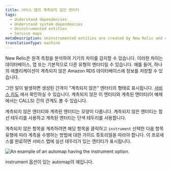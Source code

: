 ```yaml
---
title: 서비스 맵의 계측되지 않은 엔터티
tags:
  - Understand dependencies
  - Understand system dependencies
  - Uninstrumented entities
  - Service maps
metaDescription: Uninstrumented entities are created by New Relic and can be easily instrumented by the customer
translationType: machine
---
```



New Relic은 원격 측정을 분석하여 기기의 차이를 감지할 수 있습니다. 이러한 차이는 데이터베이스, 앱 또는 기본적으로 다른 유형의 엔터티일 수 있습니다. 예를 들어, 하나의 애플리케이션이 계측되지 않은 Amazon RDS 데이터베이스에 정보를 저장할 수 있습니다.

그런 일이 발생하면 생성된 간격이 "계측되지 않은" 엔터티의 형태로 표시됩니다. [서비스 지도](/docs/new-relic-solutions/new-relic-one/ui-data/service-maps/introduction-service-maps) 에서 확인하실 수 있습니다. 계측되지 않은 이 엔터티와 계측된 엔터티(이 예제에서는 CALLS) 간의 관계도 볼 수 있습니다.

<Callout variant="tip">
  계측되지 않은 엔터티와 계측된 엔터티는 모양이 다릅니다. 계측되지 않은 엔터티는 점선 테두리를 사용하고 계측된 엔터티는 단색 테두리를 사용합니다.
</Callout>

계측되지 않은 항목을 계측하려면 해당 항목을 클릭하고 `instrument` 선택한 다음 항목 유형에 따라 계측을 수행하는 방법에 대한 가이드 튜토리얼을 따라야 합니다. 이 프로세스를 완료하면 서비스 맵에 실선 테두리가 있는 엔터티가 표시됩니다.

<img
  title="uninstrumented entity service map.png"
  alt="An example of an automap having the instrument option."
  src={ServiceMapUninstrumentedEntity}
/>

<figcaption>
  instrument 옵션이 있는 automap의 예입니다.
</figcaption>